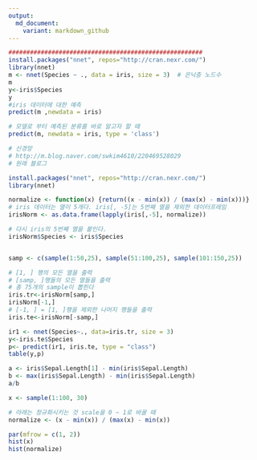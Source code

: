 ```yaml
---
output:
  md_document:
    variant: markdown_github
---
```


```r
######################################################
install.packages("nnet", repos="http://cran.nexr.com/")
library(nnet)
m <- nnet(Species ~ ., data = iris, size = 3)  # 은닉층 노드수
m
y<-iris$Species
y
#iris 데이터에 대한 예측
predict(m ,newdata = iris)

# 모델로 부터 예측된 분류를 바로 알고자 할 때
predict(m, newdata = iris, type = 'class')
```

```r
# 신경망
# http://m.blog.naver.com/swkim4610/220469528029
# 원래 블로그

install.packages("nnet", repos="http://cran.nexr.com/")
library(nnet)

normalize <- function(x) {return((x - min(x)) / (max(x) - min(x)))}
# iris 데이터는 열이 5개다. iris[, -5]는 5번째 열을 제외한 데이터프레임
irisNorm <- as.data.frame(lapply(iris[,-5], normalize))

# 다시 iris의 5번째 열을 붙인다.
irisNorm$Species <- iris$Species


samp <- c(sample(1:50,25), sample(51:100,25), sample(101:150,25))

# [1, ] 행의 모든 열을 출력
# [samp, ]행들의 모든 열들을 출력
# 총 75개의 sample이 뽑힌다
iris.tr<-irisNorm[samp,]
irisNorm[-1,]
# [-1, ] = [1, ]행을 제외한 나머지 행들을 출력
iris.te<-irisNorm[-samp,]

ir1 <- nnet(Species~., data=iris.tr, size = 3)
y<-iris.te$Species
p<- predict(ir1, iris.te, type = "class")
table(y,p)
```

```r
a <- iris$Sepal.Length[1] - min(iris$Sepal.Length)
b <- max(iris$Sepal.Length) - min(iris$Sepal.Length)
a/b
```

```r
x <- sample(1:100, 30)

# 아래는 정규화시키는 것 scale을 0 ~ 1로 바꿀 때
normalize <- (x - min(x)) / (max(x) - min(x))

par(mfrow = c(1, 2))
hist(x)
hist(normalize)
```

